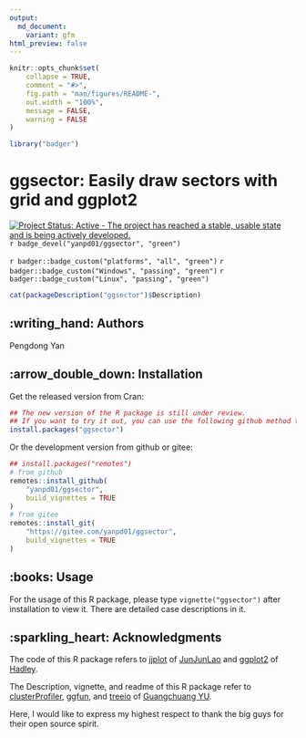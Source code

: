 ```yaml
---
output:
  md_document:
    variant: gfm
html_preview: false
---
```


<!-- README.md is generated from README.Rmd. Please edit that file -->

```r
knitr::opts_chunk$set(
    collapse = TRUE,
    comment = "#>",
    fig.path = "man/figures/README-",
    out.width = "100%",
    message = FALSE,
    warning = FALSE
)
```

```r
library("badger")
```

# ggsector: Easily draw sectors with grid and ggplot2

<!-- badges: start -->
[![Project Status: Active - The project has reached a stable, usable state and is being actively developed.](http://www.repostatus.org/badges/latest/active.svg)](http://www.repostatus.org/#active)
<!-- [![CRAN_Status_Badge](https://www.r-pkg.org/badges/version/ggsector)](https://cran.r-project.org/package=ggsector) -->
`r badge_devel("yanpd01/ggsector", "green")`

`r badger::badge_custom("platforms", "all", "green")`
`r badger::badge_custom("Windows", "passing", "green")`
`r badger::badge_custom("Linux", "passing", "green")`
<!-- badges: end -->

```r
cat(packageDescription("ggsector")$Description)
```

## :writing_hand: Authors

Pengdong Yan



## :arrow_double_down: Installation

Get the released version from Cran:

```r
## The new version of the R package is still under review.
## If you want to try it out, you can use the following github method to install it
install.packages("ggsector")
```

Or the development version from github or gitee:

```r
## install.packages("remotes")
# from github
remotes::install_github(
    "yanpd01/ggsector",
    build_vignettes = TRUE
)
# from gitee
remotes::install_git(
    "https://gitee.com/yanpd01/ggsector",
    build_vignettes = TRUE
)
```


##  :books: Usage

For the usage of this R package, please type `vignette("ggsector")` after installation to view it.
There are detailed case descriptions in it.


## :sparkling_heart: Acknowledgments

The code of this R package refers to [jjplot](https://github.com/junjunlab/jjPlot) of [JunJunLao](https://github.com/junjunlab) and [ggplot2](https://github.com/tidyverse/ggplot2) of [Hadley](https://github.com/hadley).

The Description, vignette, and readme of this R package refer to [clusterProfiler](https://github.com/YuLab-SMU/clusterProfiler), [ggfun](https://github.com/YuLab-SMU/ggfun), and [treeio](https://github.com/YuLab-SMU/treeio) of [Guangchuang YU](https://github.com/YuLab-SMU/).

Here, I would like to express my highest respect to thank the big guys for their open source spirit.


